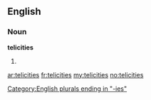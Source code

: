 ==English==

===Noun===
'''telicities'''

# {{plural of|[[telicity]]}}

[[Category:English plurals ending in "-ies"]]

[[ar:telicities]]
[[fr:telicities]]
[[my:telicities]]
[[no:telicities]]